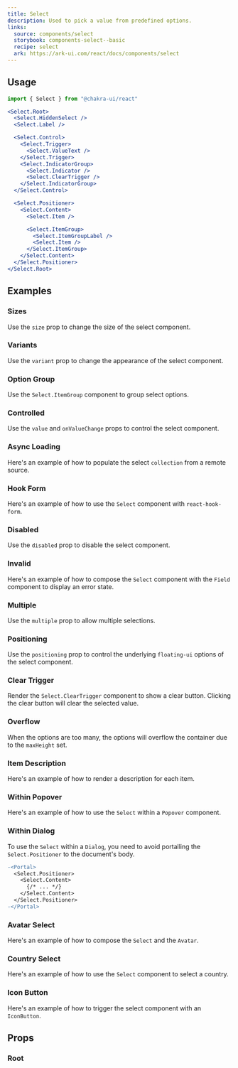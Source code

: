 ```yaml
---
title: Select
description: Used to pick a value from predefined options.
links:
  source: components/select
  storybook: components-select--basic
  recipe: select
  ark: https://ark-ui.com/react/docs/components/select
---
```


<ExampleTabs name="select-basic" />

## Usage

```jsx
import { Select } from "@chakra-ui/react"
```

```jsx
<Select.Root>
  <Select.HiddenSelect />
  <Select.Label />

  <Select.Control>
    <Select.Trigger>
      <Select.ValueText />
    </Select.Trigger>
    <Select.IndicatorGroup>
      <Select.Indicator />
      <Select.ClearTrigger />
    </Select.IndicatorGroup>
  </Select.Control>

  <Select.Positioner>
    <Select.Content>
      <Select.Item />

      <Select.ItemGroup>
        <Select.ItemGroupLabel />
        <Select.Item />
      </Select.ItemGroup>
    </Select.Content>
  </Select.Positioner>
</Select.Root>
```

## Examples

### Sizes

Use the `size` prop to change the size of the select component.

<ExampleTabs name="select-with-sizes" />

### Variants

Use the `variant` prop to change the appearance of the select component.

<ExampleTabs name="select-with-variants" />

### Option Group

Use the `Select.ItemGroup` component to group select options.

<ExampleTabs name="select-with-option-group" />

### Controlled

Use the `value` and `onValueChange` props to control the select component.

<ExampleTabs name="select-controlled" />

### Async Loading

Here's an example of how to populate the select `collection` from a remote
source.

<ExampleTabs name="select-async-loading" />

### Hook Form

Here's an example of how to use the `Select` component with `react-hook-form`.

<ExampleTabs name="select-with-hook-form" />

### Disabled

Use the `disabled` prop to disable the select component.

<ExampleTabs name="select-with-disabled" />

### Invalid

Here's an example of how to compose the `Select` component with the `Field`
component to display an error state.

<ExampleTabs name="select-with-invalid" />

### Multiple

Use the `multiple` prop to allow multiple selections.

<ExampleTabs name="select-with-multiple" />

### Positioning

Use the `positioning` prop to control the underlying `floating-ui` options of
the select component.

<ExampleTabs name="select-with-positioning" />

### Clear Trigger

Render the `Select.ClearTrigger` component to show a clear button. Clicking the
clear button will clear the selected value.

<ExampleTabs name="select-with-clear" />

### Overflow

When the options are too many, the options will overflow the container due to
the `maxHeight` set.

<ExampleTabs name="select-with-overflow" />

### Item Description

Here's an example of how to render a description for each item.

<ExampleTabs name="select-with-item-description" />

### Within Popover

Here's an example of how to use the `Select` within a `Popover` component.

<ExampleTabs name="select-in-popover" />

### Within Dialog

To use the `Select` within a `Dialog`, you need to avoid portalling the
`Select.Positioner` to the document's body.

```diff
-<Portal>
  <Select.Positioner>
    <Select.Content>
      {/* ... */}
    </Select.Content>
  </Select.Positioner>
-</Portal>
```

<ExampleTabs name="select-in-dialog" />

### Avatar Select

Here's an example of how to compose the `Select` and the `Avatar`.

<ExampleTabs name="select-with-avatar" />

### Country Select

Here's an example of how to use the `Select` component to select a country.

<ExampleTabs name="select-with-country" />

### Icon Button

Here's an example of how to trigger the select component with an `IconButton`.

<ExampleTabs name="select-with-icon-button" />

## Props

### Root

<PropTable component="Select" part="Root" />
